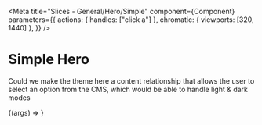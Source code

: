 
<Meta
  title="Slices - General/Hero/Simple"
  component={Component}
  parameters={{
    actions: { handles: ["click a"] },
    chromatic: { viewports: [320, 1440] },
  }}
/>

# Simple Hero

Could we make the theme here a content relationship that allows the user to select an option from the CMS, which would be able to handle light & dark modes

<Preview withToolbar>
  <Story name="Simple" args={mocks}>
    {(args) => <Component {...args} />}
  </Story>
  <div />
</Preview>

<ArgsTable story="Simple" />
